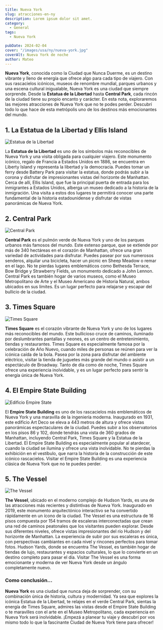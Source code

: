 ```yaml
---
title: Nueva York
slug: atracciones-en-ny
description: Lorem ipsum dolor sit amet.
category:
  - General
tags:
  - Nueva York

pubDate: 2024-02-04
cover: "/images/usa/ny/nueva-york.jpg"
coverAlt: Nueva York de noche
author: Mateo
---
```


**Nueva York**, conocida como la Ciudad que Nunca Duerme, es un destino vibrante y lleno de energía que ofrece algo para cada tipo de viajero. Con sus rascacielos icónicos, museos de renombre mundial, parques urbanos y una escena cultural inigualable, Nueva York es una ciudad que siempre sorprende. Desde la **Estatua de la Libertad** hasta **Central Park**, cada rincón de la ciudad tiene su propio encanto y carácter. En esta nota, exploraremos las mejores atracciones de Nueva York que no te podes perder. Descubrí todo lo que hace de esta metrópolis uno de los destinos más emocionantes del mundo.

## 1. La Estatua de la Libertad y Ellis Island 
<img src="/images/usa/ny/estatua-libertad.jpg" alt="Estatua de la Libertad"/>

La **Estatua de la Libertad** es uno de los símbolos más reconocibles de Nueva York y una visita obligada para cualquier viajero. Este monumento icónico, regalo de Francia a Estados Unidos en 1886, se encuentra en Liberty Island y representa la libertad y la democracia. Puedes tomar un ferry desde Battery Park para visitar la estatua, donde podrás subir a la corona y disfrutar de impresionantes vistas del horizonte de Manhattan. Cerca de allí, Ellis Island, que fue la principal puerta de entrada para los inmigrantes a Estados Unidos, alberga un museo dedicado a la historia de la inmigración. Una visita a estos dos lugares te permitirá conocer una parte fundamental de la historia estadounidense y disfrutar de vistas panorámicas de Nueva York.

## 2. Central Park 
<img src="/images/usa/ny/central-park.jpeg" alt="Central Park"/>

**Central Park** es el pulmón verde de Nueva York y uno de los parques urbanos más famosos del mundo. Este extenso parque, que se extiende por más de 340 hectáreas en el corazón de Manhattan, ofrece una gran variedad de actividades para disfrutar. Puedes pasear por sus numerosos senderos, alquilar una bicicleta, hacer un picnic en Sheep Meadow o remar en el lago. No te pierdas lugares emblemáticos como Bethesda Terrace, Bow Bridge y Strawberry Fields, un monumento dedicado a John Lennon. Central Park es también hogar de varios museos, como el Museo Metropolitano de Arte y el Museo Americano de Historia Natural, ambos ubicados en sus límites. Es un lugar perfecto para relajarse y escapar del bullicio de la ciudad.

## 3. Times Square 
<img src="/images/usa/ny/times-square.jpg" alt="Times Square"/>

**Times Square** es el corazón vibrante de Nueva York y uno de los lugares más reconocibles del mundo. Este bullicioso cruce de caminos, iluminado por deslumbrantes pantallas y neones, es un centro de entretenimiento, tiendas y restaurantes. Times Square es especialmente famosa por la celebración de Año Nuevo, cuando miles de personas se reúnen para ver la icónica caída de la bola. Pasea por la zona para disfrutar del ambiente eléctrico, visitar la tienda de juguetes más grande del mundo o asistir a un espectáculo de Broadway. Tanto de día como de noche, Times Square ofrece una experiencia inolvidable, y es un lugar perfecto para sentir la energía única de Nueva York.

## 4. El Empire State Building 
<img src="/images/usa/ny/empire-state.jpg" alt="Edificio Empire State"/>

El **Empire State Building** es uno de los rascacielos más emblemáticos de Nueva York y una maravilla de la ingeniería moderna. Inaugurado en 1931, este edificio Art Deco se eleva a 443 metros de altura y ofrece vistas panorámicas espectaculares de la ciudad. Puedes subir a los observatorios en los pisos 86 y 102, donde tendrás una vista de 360 grados de Manhattan, incluyendo Central Park, Times Square y la Estatua de la Libertad. El Empire State Building es especialmente popular al atardecer, cuando la ciudad se ilumina y ofrece una vista inolvidable. No te pierdas la exhibición en el vestíbulo, que narra la historia de la construcción de este icónico rascacielos. Visitar el Empire State Building es una experiencia clásica de Nueva York que no te puedes perder.

## 5. The Vessel 
<img src="/images/usa/ny/vessel.jpg" alt="The Vessel"/>

**The Vessel**, ubicado en el moderno complejo de Hudson Yards, es una de las atracciones más recientes y distintivas de Nueva York. Inaugurado en 2019, este monumento arquitectónico interactivo se ha convertido rápidamente en un ícono de la ciudad. The Vessel es una estructura de 16 pisos compuesta por 154 tramos de escaleras interconectadas que crean una red de caminos peatonales que los visitantes pueden explorar. Desde sus diferentes niveles, ofrece vistas impresionantes del río Hudson y del horizonte de Manhattan. La experiencia de subir por sus escaleras es única, con perspectivas cambiantes en cada nivel y rincones perfectos para tomar fotos. Hudson Yards, donde se encuentra The Vessel, es también hogar de tiendas de lujo, restaurantes y espacios culturales, lo que lo convierte en un destino completo para pasar el día. Visitar The Vessel es una forma emocionante y moderna de ver Nueva York desde un ángulo completamente nuevo.

### Como conclusión...

**Nueva York** es una ciudad que nunca deja de sorprender, con su combinación única de historia, cultura y modernidad. Ya sea que explores la icónica Estatua de la Libertad, te relajes en el verde Central Park, sientas la energía de Times Square, admires las vistas desde el Empire State Building o te maravilles con el arte en el Museo Metropolitano, cada experiencia en Nueva York será inolvidable. ¡Empezá a planear tu viaje y descubrí por vos mismo todo lo que la fascinante Ciudad de Nueva York tiene para ofrecer!